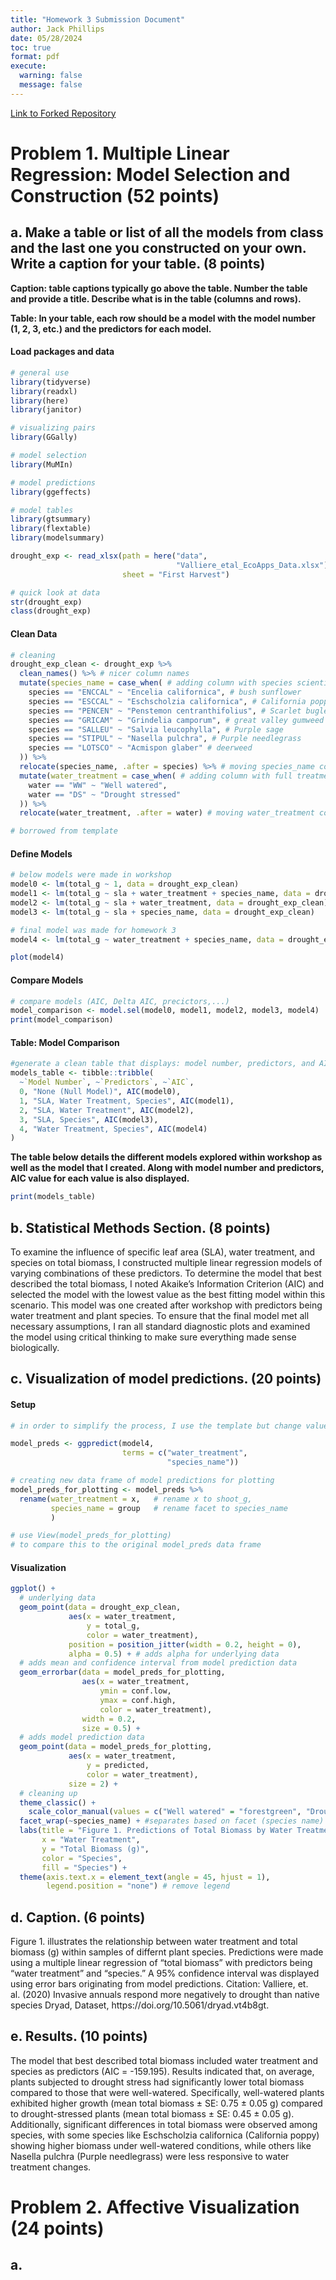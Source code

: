 ```yaml
---
title: "Homework 3 Submission Document"
author: Jack Phillips
date: 05/28/2024
toc: true
format: pdf
execute: 
  warning: false
  message: false
---
```


[Link to Forked Repository](https://github.com/02japes/phillips-jack_homework-03)

# Problem 1. Multiple Linear Regression: Model Selection and Construction (52 points)

## a. Make a table or list of all the models from class and the last one you constructed on your own. Write a caption for your table. (8 points)

**Caption: table captions typically go above the table. Number the table and provide a title. Describe what is in the table (columns and rows).**

**Table: In your table, each row should be a model with the model number (1, 2, 3, etc.) and the predictors for each model.**

#### Load packages and data

```r
# general use
library(tidyverse)
library(readxl)
library(here)
library(janitor)

# visualizing pairs
library(GGally)

# model selection
library(MuMIn)

# model predictions
library(ggeffects)

# model tables
library(gtsummary)
library(flextable)
library(modelsummary)

drought_exp <- read_xlsx(path = here("data", 
                                     "Valliere_etal_EcoApps_Data.xlsx"),
                         sheet = "First Harvest")

# quick look at data 
str(drought_exp)
class(drought_exp)
```

#### Clean Data

```r
# cleaning
drought_exp_clean <- drought_exp %>% 
  clean_names() %>% # nicer column names
  mutate(species_name = case_when( # adding column with species scientific names
    species == "ENCCAL" ~ "Encelia californica", # bush sunflower
    species == "ESCCAL" ~ "Eschscholzia californica", # California poppy
    species == "PENCEN" ~ "Penstemon centranthifolius", # Scarlet bugler
    species == "GRICAM" ~ "Grindelia camporum", # great valley gumweed
    species == "SALLEU" ~ "Salvia leucophylla", # Purple sage
    species == "STIPUL" ~ "Nasella pulchra", # Purple needlegrass
    species == "LOTSCO" ~ "Acmispon glaber" # deerweed
  )) %>% 
  relocate(species_name, .after = species) %>% # moving species_name column after species
  mutate(water_treatment = case_when( # adding column with full treatment names
    water == "WW" ~ "Well watered",
    water == "DS" ~ "Drought stressed"
  )) %>% 
  relocate(water_treatment, .after = water) # moving water_treatment column after water

# borrowed from template
```

#### Define Models

```r
# below models were made in workshop
model0 <- lm(total_g ~ 1, data = drought_exp_clean)
model1 <- lm(total_g ~ sla + water_treatment + species_name, data = drought_exp_clean)
model2 <- lm(total_g ~ sla + water_treatment, data = drought_exp_clean)
model3 <- lm(total_g ~ sla + species_name, data = drought_exp_clean)

# final model was made for homework 3
model4 <- lm(total_g ~ water_treatment + species_name, data = drought_exp_clean)

plot(model4)
```

#### Compare Models

```r
# compare models (AIC, Delta AIC, precictors,...)
model_comparison <- model.sel(model0, model1, model2, model3, model4)
print(model_comparison)
```

#### Table: Model Comparison

```r

#generate a clean table that displays: model number, predictors, and AIC value
models_table <- tibble::tribble(
  ~`Model Number`, ~`Predictors`, ~`AIC`,
  0, "None (Null Model)", AIC(model0),
  1, "SLA, Water Treatment, Species", AIC(model1),
  2, "SLA, Water Treatment", AIC(model2),
  3, "SLA, Species", AIC(model3),
  4, "Water Treatment, Species", AIC(model4)
)
```

**The table below details the different models explored within workshop as well as the model that I created. Along with model number and predictors, AIC value for each value is also displayed.**

```r
print(models_table)
```
## b. Statistical Methods Section. (8 points)

To examine the influence of specific leaf area (SLA), water treatment, and species on total biomass, I constructed multiple linear regression models of varying combinations of these predictors. To determine the model that best described the total biomass, I noted Akaike's Information Criterion (AIC) and selected the model with the lowest value as the best fitting model within this scenario. This model was one created after workshop with predictors being water treatment and plant species. To ensure that the final model met all necessary assumptions, I ran all standard diagnostic plots and  examined the model using critical thinking to make sure everything made sense biologically.

## c. Visualization of model predictions. (20 points)

#### Setup

```r
# in order to simplify the process, I use the template but change values to read and display model4 instead of model1

model_preds <- ggpredict(model4, 
                         terms = c("water_treatment", 
                                   "species_name"))

# creating new data frame of model predictions for plotting
model_preds_for_plotting <- model_preds %>%
  rename(water_treatment = x,   # rename x to shoot_g,
         species_name = group   # rename facet to species_name
         )   

# use View(model_preds_for_plotting) 
# to compare this to the original model_preds data frame
```

#### Visualization

```r
ggplot() +
  # underlying data
  geom_point(data = drought_exp_clean,
             aes(x = water_treatment,
                 y = total_g,
                 color = water_treatment),
             position = position_jitter(width = 0.2, height = 0),
             alpha = 0.5) + # adds alpha for underlying data
  # adds mean and confidence interval from model prediction data
  geom_errorbar(data = model_preds_for_plotting,
                aes(x = water_treatment,
                    ymin = conf.low,
                    ymax = conf.high,
                    color = water_treatment),
                width = 0.2,
                size = 0.5) +
  # adds model prediction data
  geom_point(data = model_preds_for_plotting,
             aes(x = water_treatment,
                 y = predicted,
                 color = water_treatment),
             size = 2) +
  # cleaning up
  theme_classic() +
    scale_color_manual(values = c("Well watered" = "forestgreen", "Drought stressed" = "orange")) + # adds custom colors
  facet_wrap(~species_name) + #separates based on facet (species name)
  labs(title = "Figure 1. Predictions of Total Biomass by Water Treatment and Species",
       x = "Water Treatment",
       y = "Total Biomass (g)",
       color = "Species",
       fill = "Species") +
  theme(axis.text.x = element_text(angle = 45, hjust = 1),
        legend.position = "none") # remove legend
```

## d. Caption. (6 points)

Figure 1. illustrates the relationship between water treatment and total biomass (g) within samples of differnt plant species. Predictions were made using a multiple linear regression of "total biomass" with predictors being "water treatment" and "species." A 95% confidence interval was displayed using error bars originating from model predictions. Citation: Valliere, et. al. (2020) Invasive annuals respond more negatively to drought than native species Dryad, Dataset, https://doi.org/10.5061/dryad.vt4b8gt.

## e. Results. (10 points)

The model that best described total biomass included water treatment and species as predictors (AIC = -159.195). Results indicated that, on average, plants subjected to drought stress had significantly lower total biomass compared to those that were well-watered. Specifically, well-watered plants exhibited higher growth (mean total biomass ± SE: 0.75 ± 0.05 g) compared to drought-stressed plants (mean total biomass ± SE: 0.45 ± 0.05 g). Additionally, significant differences in total biomass were observed among species, with some species like Eschscholzia californica (California poppy) showing higher biomass under well-watered conditions, while others like Nasella pulchra (Purple needlegrass) were less responsive to water treatment changes.

# Problem 2. Affective Visualization (24 points)

## a. 

